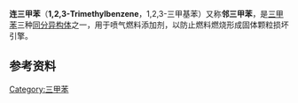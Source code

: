 {{NoteTA|G1=Chemistry}}
{{Chembox
| verifiedrevid = 443241783
| ImageFileL1 = Hemellitol.svg
| ImageSizeL1 = 100px
| ImageFileR1 = 1,2,3-Trimethylbenzene-3D-balls.png
| ImageSizeR1 = 120px
| IUPACName = 1,2,3-Trimethylbenzene
| OtherNames = Hemellitol; Hemimellitol, Hemimelithol; Hemimellitine; Hemimellitene
| Section1 = {{Chembox Identifiers
| CASNo = 526-73-8
| CASNo_Ref = {{cascite|correct|??}}
|   PubChem  =  10686
|   ChEBI_Ref  = {{ebicite|correct|EBI}}|  ChEBI  =  34037
|  StdInChI_Ref  = {{stdinchicite|correct|chemspider}}|  StdInChI  =  1S/C9H12/c1-7-5-4-6-8(2)9(7)3/h4-6H,1-3H3
|  StdInChIKey_Ref  = {{stdinchicite|correct|chemspider}}|  StdInChIKey  =  FYGHSUNMUKGBRK-UHFFFAOYSA-N
|  ChemSpiderID_Ref  = {{chemspidercite|correct|chemspider}}|  ChemSpiderID  =  10236
|   RTECS  =  DC3300000
|   SMILES  =  c1(cccc(c1C)C)C
|   InChI  =  InChI=1S/C9H12/c1-7-5-4-6-8(2)9(7)3/h4-6H,1-3H3
  
}}
| Section2 = {{Chembox Properties
|  C=9|H=12
|  Appearance = 无色液体<ref name=GESTIS>{{GESTIS|ZVG=31060}}</ref>
|  Density = 0.89 g/mL<ref name=GESTIS/>
|  MeltingPtC = −25
|  Melting_notes = <ref name=GESTIS/>
|  BoilingPtC = 176
|  Boiling_notes = <ref name=GESTIS/>
|  Solubility =
  }}
| Section3 = {{Chembox Hazards
|  MainHazards =
|  FlashPt = 11 ℃<ref name=GESTIS/>
|  Autoignition = 243 ℃<ref name=GESTIS/>
|  RPhrases = {{R10}} {{R37}}
|  SPhrases = {{S16}}
  }}
| Section4 = {{Chembox Related
|  Function = 
|  OtherAnions = 
|  OtherCations = 
|  OtherCpds = [[偏三甲苯|偏三甲苯]]，[[均三甲苯|均三甲苯]]
|  OtherFunctn =  }}
}}

'''连三甲苯'''（'''1,2,3-Trimethylbenzene'''，1,2,3-三甲基苯）又称'''邻三甲苯'''，是[[三甲苯|三甲苯]]三种[[同分异构体|同分异构体]]之一，用于喷气燃料添加剂，以防止燃料燃烧形成固体颗粒损坏引擎。
==参考资料==
{{reflist}}
{{芳香族化合物}}
{{hydrocarbon-stub}}
[[Category:三甲苯|Category:三甲苯]]